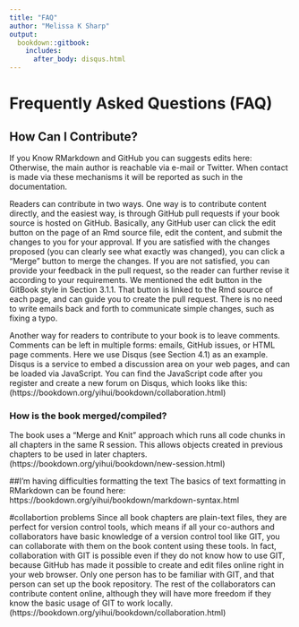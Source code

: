 ```yaml
---
title: "FAQ"
author: "Melissa K Sharp"
output:
  bookdown::gitbook:
    includes:
      after_body: disqus.html
---
```


# Frequently Asked Questions (FAQ)
## How Can I Contribute? {-}
If you Know RMarkdown and GitHub you can suggests edits here: 
Otherwise, the main author is reachable via e-mail or Twitter. When contact is made via these mechanisms it will be reported as such in the documentation. 

Readers can contribute in two ways. One way is to contribute content directly, and the easiest way, is through GitHub pull requests if your book source is hosted on GitHub. Basically, any GitHub user can click the edit button on the page of an Rmd source file, edit the content, and submit the changes to you for your approval. If you are satisfied with the changes proposed (you can clearly see what exactly was changed), you can click a “Merge” button to merge the changes. If you are not satisfied, you can provide your feedback in the pull request, so the reader can further revise it according to your requirements. We mentioned the edit button in the GitBook style in Section 3.1.1. That button is linked to the Rmd source of each page, and can guide you to create the pull request. There is no need to write emails back and forth to communicate simple changes, such as fixing a typo.

Another way for readers to contribute to your book is to leave comments. Comments can be left in multiple forms: emails, GitHub issues, or HTML page comments. Here we use Disqus (see Section 4.1) as an example. Disqus is a service to embed a discussion area on your web pages, and can be loaded via JavaScript. You can find the JavaScript code after you register and create a new forum on Disqus, which looks like this:
(https://bookdown.org/yihui/bookdown/collaboration.html)

### How is the book merged/compiled? 
The book uses a "Merge and Knit" approach which runs all code chunks in all chapters in the same R session. This allows objects created in previous chapters to be used in later chapters. (https://bookdown.org/yihui/bookdown/new-session.html)

##I'm having difficulties formatting the text
The basics of text formatting in RMarkdown can be found here: 
https://bookdown.org/yihui/bookdown/markdown-syntax.html

#collabortion problems
Since all book chapters are plain-text files, they are perfect for version control tools, which means if all your co-authors and collaborators have basic knowledge of a version control tool like GIT, you can collaborate with them on the book content using these tools. In fact, collaboration with GIT is possible even if they do not know how to use GIT, because GitHub has made it possible to create and edit files online right in your web browser. Only one person has to be familiar with GIT, and that person can set up the book repository. The rest of the collaborators can contribute content online, although they will have more freedom if they know the basic usage of GIT to work locally.
(https://bookdown.org/yihui/bookdown/collaboration.html)